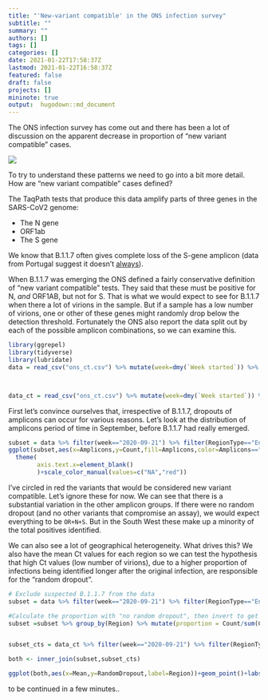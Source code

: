 ```yaml
---
title: "'New-variant compatible' in the ONS infection survey"
subtitle: ""
summary: ""
authors: []
tags: []
categories: []
date: 2021-01-22T17:58:37Z
lastmod: 2021-01-22T16:58:37Z
featured: false
draft: false
projects: []
mininote: true
output:  hugodown::md_document  
---
```


The ONS infection survey has come out and there has been a lot of discussion on the apparent decrease in proportion of "new variant compatible" cases.

![](ons.png)


To try to understand these patterns we need to go into a bit more detail. How are "new variant compatible" cases defined?

The TaqPath tests that produce this data amplify parts of three genes in the SARS-CoV2 genome:

- The N gene
- ORF1ab
- The S gene

We know that B.1.1.7 often gives complete loss of the S-gene amplicon (data from Portugal suggest it doesn't [always](https://virological.org/t/tracking-sars-cov-2-voc-202012-01-lineage-b-1-1-7-dissemination-in-portugal-insights-from-nationwide-rt-pcr-spike-gene-drop-out-data/600)).

When B.1.1.7 was emerging the ONS defined a fairly conservative definition of "new variant compatible" tests. They said that these must be positive for N, *and* ORF1AB, but not for S. That is what we would expect to see for B.1.1.7 when there a lot of virions in the sample. But if a sample has a low number of virions, one or other of these genes might randomly drop below the detection threshold. Fortunately the ONS also report the data split out by each of the possible amplicon combinations, so we can examine this.

```r
library(ggrepel)
library(tidyverse)
library(lubridate)
data = read_csv("ons_ct.csv") %>% mutate(week=dmy(`Week started`)) %>% select(`N only`, `OR only`, `S only`, `OR+N` ,`OR+S`, `N+S`, `OR+N+S`,`Region`,`RegionType`,week) %>% pivot_longer(c(-week,-Region,-RegionType),names_to="Amplicons",values_to="Count")



data_ct = read_csv("ons_ct.csv") %>% mutate(week=dmy(`Week started`)) %>% select(`week`,`Region`,`RegionType`,contains("Percentile"), `Mean`)


```

First let's convince ourselves that, irrespective of B.1.1.7, dropouts of amplicons can occur for various reasons. Let's look at the distribution of amplicons period of time in September, before B.1.1.7 had really emerged.


```r
subset = data %>% filter(week=="2020-09-21") %>% filter(RegionType=="EnglandRegion")
ggplot(subset,aes(x=Amplicons,y=Count,fill=Amplicons,color=Amplicons=="OR+N"))+geom_bar(stat="identity")+facet_wrap(~Region)+theme_bw()+
  theme(
        axis.text.x=element_blank()
        )+scale_color_manual(values=c("NA","red"))
```

I've circled in red the variants that would be considered new variant compatible. Let's ignore these for now. We can see that there is a substantial variation in the other amplicon groups. If there were no random dropout (and no other variants that compromise an assay), we would expect everything to be `OR+N+S`. But in the South West these make up a minority of the total positives identified. 

We can also see a lot of geographical heterogeneity. What drives this? We also have the mean Ct values for each region so we can test the hypothesis that high Ct values (low number of virions), due to a higher proportion of infections being identified longer after the original infection, are responsible for the "random dropout".

```r

# Exclude suspected B.1.1.7 from the data
subset = data %>% filter(week=="2020-09-21") %>% filter(RegionType=="EnglandRegion") %>% filter(Amplicons!="OR+S")

#Calculate the proportion with "no random dropout", then invert to get proportion of "random dropout"
subset =subset %>% group_by(Region) %>% mutate(proportion = Count/sum(Count)) %>% filter(Amplicons=="OR+N+S") %>% mutate(RandomDropout=1-proportion)


subset_cts = data_ct %>% filter(week=="2020-09-21") %>% filter(RegionType=="EnglandRegion")

both <- inner_join(subset,subset_cts) 

ggplot(both,aes(x=Mean,y=RandomDropout,label=Region))+geom_point()+labs(x="Mean Ct value",y="Proportion of 'random dropout'")+geom_text_repel()+theme_bw()


```


to be continued in a few minutes..


